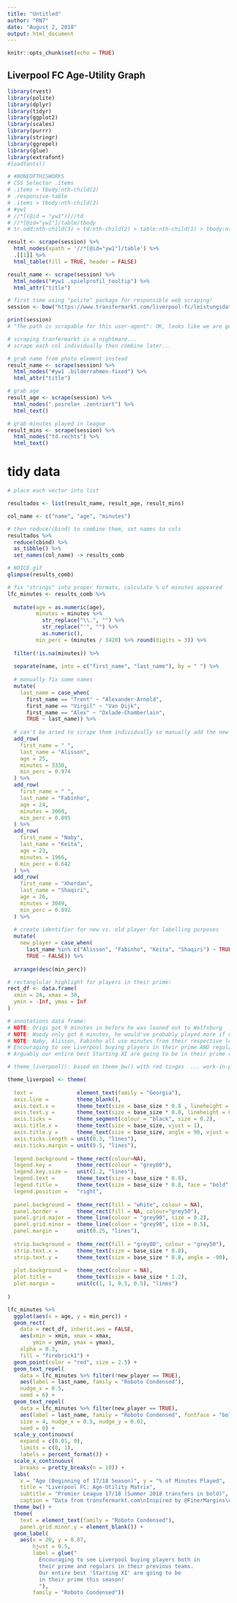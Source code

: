 ```yaml
---
title: "Untitled"
author: "RN7"
date: "August 2, 2018"
output: html_document
---
```


```r
knitr::opts_chunk$set(echo = TRUE)
```

## Liverpool FC Age-Utility Graph


```r
library(rvest)
library(polite)
library(dplyr)
library(tidyr)
library(ggplot2)
library(scales)
library(purrr)
library(stringr)
library(ggrepel)
library(glue)
library(extrafont)
#loadfonts()
```

```r
# #NONEOFTHISWORKS
# CSS Selector .items
# .items > tbody:nth-child(2)
# .responsive-table
# .items > tbody:nth-child(2)
# #yw1
# //*[(@id = "yw1")]//td
# //*[@id="yw1"]/table/tbody
# tr.odd:nth-child(3) > td:nth-child(2) > table:nth-child(1) > tbody:nth-child(1) > tr:nth-child(1) > td:nth-child(2) > div:nth-child(1) > span:nth-child(1) > a:nth-child(1)

result <- scrape(session) %>% 
  html_nodes(xpath = '//*[@id="yw1"]/table') %>% 
  .[[1]] %>% 
  html_table(fill = TRUE, header = FALSE)

result_name <- scrape(session) %>% 
  html_nodes("#yw1 .spielprofil_tooltip") %>% 
  html_attr("title") 
```



```r
# first time using "polite" package for responsible web scraping!
session <- bow("https://www.transfermarkt.com/liverpool-fc/leistungsdaten/verein/31/reldata/GB1%262017/plus/1")

print(session)
# "The path is scrapable for this user-agent": OK, looks like we are good to go!

# scraping tranfermarkt is a nightmare...
# scrape each col individually then combine later...

# grab name from photo element instead
result_name <- scrape(session) %>% 
  html_nodes("#yw1 .bilderrahmen-fixed") %>% 
  html_attr("title") 

# grab age
result_age <- scrape(session) %>% 
  html_nodes(".posrela+ .zentriert") %>% 
  html_text()

# grab minutes played in league
result_mins <- scrape(session) %>% 
  html_nodes("td.rechts") %>% 
  html_text()

```


# tidy data

```r
# place each vector into list

resultados <- list(result_name, result_age, result_mins)

col_name <- c("name", "age", "minutes")

# then reduce(cbind) to combine them, set names to cols 
resultados %>% 
  reduce(cbind) %>% 
  as_tibble() %>% 
  set_names(col_name) -> results_comb

# NOICE.gif
glimpse(results_comb)

# fix "strings" into proper formats, calculate % of minutes appeared
lfc_minutes <- results_comb %>% 
  
  mutate(age = as.numeric(age),
         minutes = minutes %>% 
           str_replace("\\.", "") %>% 
           str_replace("'", "") %>% 
           as.numeric(),
         min_perc = (minutes / 3420) %>% round(digits = 3)) %>% 
  
  filter(!is.na(minutes)) %>% 
  
  separate(name, into = c("first_name", "last_name"), by = " ") %>% 
  
  # manually fix some names
  mutate(
    last_name = case_when(                        
      first_name == "Trent" ~ "Alexander-Arnold",   
      first_name == "Virgil" ~ "Van Dijk",
      first_name == "Alex" ~ "Oxlade-Chamberlain",
      TRUE ~ last_name)) %>% 
  
  # can't be arsed to scrape them individually so manually add the new lads
  add_row(
    first_name = " ",
    last_name = "Alisson",
    age = 25,
    minutes = 3330,
    min_perc = 0.974
  ) %>% 
  add_row(
    first_name = " ",
    last_name = "Fabinho",
    age = 24,
    minutes = 3060,
    min_perc = 0.895
  ) %>% 
  add_row(
    first_name = "Naby",
    last_name = "Keita",
    age = 23,
    minutes = 1966,
    min_perc = 0.642
  ) %>% 
  add_row(
    first_name = "Xherdan",
    last_name = "Shaqiri",
    age = 26,
    minutes = 3049,
    min_perc = 0.892
  ) %>% 
  
  # create identifier for new vs. old player for labelling purposes
  mutate(
    new_player = case_when(
      last_name %in% c("Alisson", "Fabinho", "Keita", "Shaqiri") ~ TRUE,
      TRUE ~ FALSE)) %>% 
  
  arrange(desc(min_perc))

# rectanglular highlight for players in their prime:
rect_df <- data.frame(
  xmin = 24, xmax = 30,
  ymin = -Inf, ymax = Inf
)

# annotations data frame:
# NOTE: Origi got 9 minutes in before he was loaned out to Wolfsburg
# NOTE: Woody only got 6 minutes, he would've probably played more if not for injury...
# NOTE: Naby, Alisson, Fabinho all use minutes from their respective league games
# Encouraging to see Liverpool buying players in their prime AND regulars in their previous teams
# Arguably our entire best Starting XI are going to be in their prime coming into this season!

```


```r
# theme_liverpool(): based on theme_bw() with red tinges  ... work-in-progress ...

theme_liverpool <- theme(
  
  text =              element_text(family = "Georgia"),
  axis.line =         theme_blank(),
  axis.text.x =       theme_text(size = base_size * 0.8 , lineheight = 0.9, vjust = 1),
  axis.text.y =       theme_text(size = base_size * 0.8, lineheight = 0.9, hjust = 1),
  axis.ticks =        theme_segment(colour = "black", size = 0.2),
  axis.title.x =      theme_text(size = base_size, vjust = 1),
  axis.title.y =      theme_text(size = base_size, angle = 90, vjust = 0.5),
  axis.ticks.length = unit(0.3, "lines"),
  axis.ticks.margin = unit(0.5, "lines"),
  
  legend.background = theme_rect(colour=NA), 
  legend.key =        theme_rect(colour = "grey80"),
  legend.key.size =   unit(1.2, "lines"),
  legend.text =       theme_text(size = base_size * 0.8),
  legend.title =      theme_text(size = base_size * 0.8, face = "bold", hjust = 0),
  legend.position =   "right",
  
  panel.background =  theme_rect(fill = "white", colour = NA), 
  panel.border =      theme_rect(fill = NA, colour="grey50"), 
  panel.grid.major =  theme_line(colour = "grey90", size = 0.2),
  panel.grid.minor =  theme_line(colour = "grey98", size = 0.5),
  panel.margin =      unit(0.25, "lines"),
  
  strip.background =  theme_rect(fill = "grey80", colour = "grey50"), 
  strip.text.x =      theme_text(size = base_size * 0.8),
  strip.text.y =      theme_text(size = base_size * 0.8, angle = -90),
  
  plot.background =   theme_rect(colour = NA),
  plot.title =        theme_text(size = base_size * 1.2),
  plot.margin =       unit(c(1, 1, 0.5, 0.5), "lines")
  
)

```



```r
lfc_minutes %>% 
  ggplot(aes(x = age, y = min_perc)) +
  geom_rect(
    data = rect_df, inherit.aes = FALSE,
    aes(xmin = xmin, xmax = xmax, 
        ymin = ymin, ymax = ymax),
    alpha = 0.3,
    fill = "firebrick1") +
  geom_point(color = "red", size = 2.5) +
  geom_text_repel(
    data = lfc_minutes %>% filter(!new_player == TRUE),
    aes(label = last_name, family = "Roboto Condensed"),
    nudge_x = 0.5,
    seed = 6) + 
  geom_text_repel(
    data = lfc_minutes %>% filter(new_player == TRUE),
    aes(label = last_name, family = "Roboto Condensed", fontface = "bold"), 
    size = 4, nudge_x = 0.5, nudge_y = 0.02,
    seed = 8) +
  scale_y_continuous(
    expand = c(0.01, 0),
    limits = c(0, 1), 
    labels = percent_format()) +
  scale_x_continuous(
    breaks = pretty_breaks(n = 10)) +
  labs(
    x = "Age (Beginning of 17/18 Season)", y = "% of Minutes Played", 
    title = "Liverpool FC: Age-Utility Matrix",
    subtitle = "Premier League 17/18 (Summer 2018 transfers in bold)",
    caption = "Data from transfermarkt.com\nInspired by @FinerMargins\nBy @R_by_Ryo") +
  theme_bw() +
  theme(
    text = element_text(family = "Roboto Condensed"),
    panel.grid.minor.y = element_blank()) +
  geom_label(
    aes(x = 20, y = 0.87, 
        hjust = 0.5,
        label = glue("
          Encouraging to see Liverpool buying players both in 
          their prime and regulars in their previous teams. 
          Our entire best 'Starting XI' are going to be 
          in their prime this season!
          "), 
        family = "Roboto Condensed"))

```

























